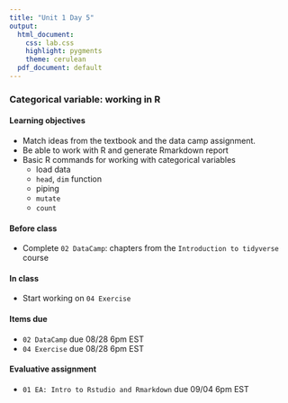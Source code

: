 ```yaml
---
title: "Unit 1 Day 5"
output: 
  html_document:
    css: lab.css
    highlight: pygments
    theme: cerulean
  pdf_document: default
---
```

### Categorical variable: working in R

#### Learning objectives 
* Match ideas from the textbook and the data camp assignment.
* Be able to work with R and generate Rmarkdown report
* Basic R commands for working with categorical variables
    * load data
    * `head`, `dim` function
    * piping
    * `mutate`
    * `count`

#### Before class
* Complete `02 DataCamp`: chapters from the `Introduction to tidyverse` course

#### In class
* Start working on ```04 Exercise```

#### Items due
* `02 DataCamp` due 08/28 6pm EST
* ```04 Exercise``` due 08/28 6pm EST

#### Evaluative assignment
* `01 EA: Intro to Rstudio and Rmarkdown` due 09/04 6pm EST
